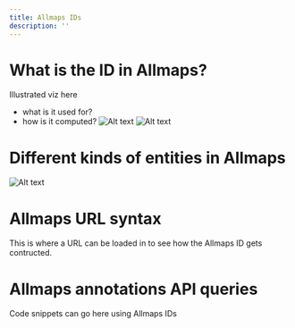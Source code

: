 ```yaml
---
title: Allmaps IDs
description: ''
---
```



# What is the ID in Allmaps?

Illustrated viz here

- what is it used for?
- how is it computed?
![Alt text](../../../assets/diagrams/url-to-sha.svg "Optional title")
![Alt text](../../../assets/diagrams/sha-to-id.svg "Optional title")


# Different kinds of entities in Allmaps


![Alt text](../../../assets/diagrams/types.svg "Optional title")

# Allmaps URL syntax

This is where a URL can be loaded in to see how the Allmaps ID gets contructed.

<UrlExplorer client:only="svelte" ></UrlExplorer>

# Allmaps annotations API queries

Code snippets can go here using Allmaps IDs 
